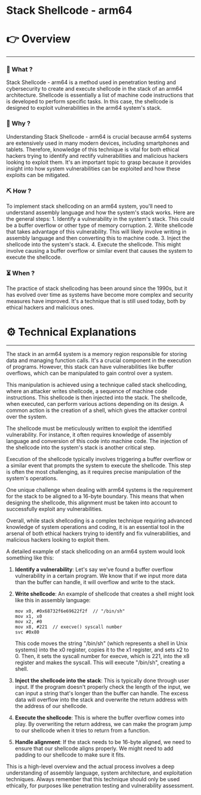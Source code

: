 # Stack Shellcode - arm64


# 👉 Overview

---

### 👀 What ?

Stack Shellcode - arm64 is a method used in penetration testing and cybersecurity to create and execute shellcode in the stack of an arm64 architecture. Shellcode is essentially a list of machine code instructions that is developed to perform specific tasks. In this case, the shellcode is designed to exploit vulnerabilities in the arm64 system's stack.


### 🧐 Why ?

Understanding Stack Shellcode - arm64 is crucial because arm64 systems are extensively used in many modern devices, including smartphones and tablets. Therefore, knowledge of this technique is vital for both ethical hackers trying to identify and rectify vulnerabilities and malicious hackers looking to exploit them. It's an important topic to grasp because it provides insight into how system vulnerabilities can be exploited and how these exploits can be mitigated.


### ⛏️ How ?

To implement stack shellcoding on an arm64 system, you'll need to understand assembly language and how the system's stack works. Here are the general steps: 1. Identify a vulnerability in the system's stack. This could be a buffer overflow or other type of memory corruption. 2. Write shellcode that takes advantage of this vulnerability. This will likely involve writing in assembly language and then converting this to machine code. 3. Inject the shellcode into the system's stack. 4. Execute the shellcode. This might involve causing a buffer overflow or similar event that causes the system to execute the shellcode.


### ⏳ When ?

The practice of stack shellcoding has been around since the 1990s, but it has evolved over time as systems have become more complex and security measures have improved. It's a technique that is still used today, both by ethical hackers and malicious ones.


# ⚙️ Technical Explanations

---

The stack in an arm64 system is a memory region responsible for storing data and managing function calls. It's a crucial component in the execution of programs. However, this stack can have vulnerabilities like buffer overflows, which can be manipulated to gain control over a system.

This manipulation is achieved using a technique called stack shellcoding, where an attacker writes shellcode, a sequence of machine code instructions. This shellcode is then injected into the stack. The shellcode, when executed, can perform various actions depending on its design. A common action is the creation of a shell, which gives the attacker control over the system.

The shellcode must be meticulously written to exploit the identified vulnerability. For instance, it often requires knowledge of assembly language and conversion of this code into machine code. The injection of the shellcode into the system's stack is another critical step.

Execution of the shellcode typically involves triggering a buffer overflow or a similar event that prompts the system to execute the shellcode. This step is often the most challenging, as it requires precise manipulation of the system's operations.

One unique challenge when dealing with arm64 systems is the requirement for the stack to be aligned to a 16-byte boundary. This means that when designing the shellcode, this alignment must be taken into account to successfully exploit any vulnerabilities.

Overall, while stack shellcoding is a complex technique requiring advanced knowledge of system operations and coding, it is an essential tool in the arsenal of both ethical hackers trying to identify and fix vulnerabilities, and malicious hackers looking to exploit them.

A detailed example of stack shellcoding on an arm64 system would look something like this:

1. **Identify a vulnerability**: Let's say we've found a buffer overflow vulnerability in a certain program. We know that if we input more data than the buffer can handle, it will overflow and write to the stack.
2. **Write shellcode**: An example of shellcode that creates a shell might look like this in assembly language:
    
    ```
    mov x0, #0x68732f6e69622f2f  // "/bin/sh"
    mov x1, x0
    mov x2, #0
    mov x8, #221  // execve() syscall number
    svc #0x80
    
    ```
    
    This code moves the string "/bin/sh" (which represents a shell in Unix systems) into the x0 register, copies it to the x1 register, and sets x2 to 0. Then, it sets the syscall number for execve, which is 221, into the x8 register and makes the syscall. This will execute "/bin/sh", creating a shell.
    
3. **Inject the shellcode into the stack**: This is typically done through user input. If the program doesn't properly check the length of the input, we can input a string that's longer than the buffer can handle. The excess data will overflow into the stack and overwrite the return address with the address of our shellcode.
4. **Execute the shellcode**: This is where the buffer overflow comes into play. By overwriting the return address, we can make the program jump to our shellcode when it tries to return from a function.
5. **Handle alignment**: If the stack needs to be 16-byte aligned, we need to ensure that our shellcode aligns properly. We might need to add padding to our shellcode to make sure it fits.

This is a high-level overview and the actual process involves a deep understanding of assembly language, system architecture, and exploitation techniques. Always remember that this technique should only be used ethically, for purposes like penetration testing and vulnerability assessment.
